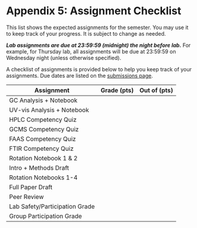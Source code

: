 # Appendix 5: Assignment Checklist {-}

This list shows the expected assignments for the semester.  You may use it to keep track of your progress.  It is subject to change as needed.

***Lab assignments are due at 23:59:59 (midnight) the night before lab.***  For example, for Thursday lab, all assignments will be due at 23:59:59 on Wednesday night (unless otherwise specified).  

A checklist of assignments is provided below to help you keep track of your assignments.  Due dates are listed on the [submissions page]({{site.url}}/archive/chem370-f2020/submissions).

| Assignment                     | Grade (pts) | Out of (pts) |
| ------------------------------ | ----------- | ------------ |
| GC Analysis + Notebook         |             |              |
| UV-vis Analysis + Notebook     |             |              |
| HPLC Competency Quiz           |             |              |
| GCMS Competency Quiz           |             |              |
| FAAS Competency Quiz           |             |              |
| FTIR Competency Quiz           |             |              |
| Rotation Notebook 1 & 2        |             |              |
| Intro + Methods Draft          |             |              |
| Rotation Notebooks 1-4         |             |              |
| Full Paper Draft               |             |              |
| Peer Review                    |             |              |
| Lab Safety/Participation Grade |             |              |
| Group Participation Grade      |             |              |
